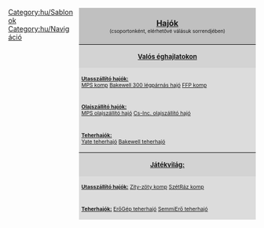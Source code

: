 <noinclude></noinclude>
<div style="float:right; padding-left:12px; width:360px; background:none;">
<div style="border:0px solid #000000; background:#C0C0C0; padding:5px; -moz-border-radius-topleft:5px; -moz-border-radius-topright:5px; font-size: 12pt;"><center><strong><font size="3">[[hu/Manual/Base Set/Vehicles/Hajók|Hajók]]</font><br></strong><font size="1">(csoportonként, elérhetővé válásuk sorrendjében)</font></center>
</div>
<div style="border:0px solid black; border-top-width: 1px; background:#D3D3D3; padding:5px; font-size: 8pt;"><center><font size="2"><strong>[[hu/Manual/Éghajlatok|Valós éghajlatokon]]</strong></font></center></div>
<div style="border:0px solid black; border-top-width: 0px; background:#DCDCDC; padding:5px; font-size: 8pt;"><u>'''Utasszállító hajók:'''</u><br>{{en/nowrap begin}}[[hu/Manual/Base Set/Vehicles/MPS komp|MPS komp]]{{en/·w}} [[hu/Manual/Base Set/Vehicles/Bakewell 300 légpárnás hajó|Bakewell 300 légpárnás hajó]]{{en/·w}} [[hu/Manual/Base Set/Vehicles/FFP komp|FFP komp]] {{en/nowrap end}}</div>
<div style="border:0px solid black; border-top-width: 0px; background:#DCDCDC; padding:5px; font-size: 8pt;"><u>'''Olajszállító hajók:'''</u><br>{{en/nowrap begin}} [[hu/Manual/Base Set/Vehicles/MPS olajszállító hajó|MPS olajszállító hajó]]{{en/·w}} [[hu/Manual/Base Set/Vehicles/Cs-Inc. olajszállító hajó|Cs-Inc. olajszállító hajó]] {{en/nowrap end}}</div>
<div style="border:0px solid black; border-top-width: 0px; background:#DCDCDC; padding:5px; font-size: 8pt;"><u>'''Teherhajók:'''</u><br>{{en/nowrap begin}}[[hu/Manual/Base Set/Vehicles/Yate teherhajó|Yate teherhajó]]{{en/·w}} [[hu/Manual/Base Set/Vehicles/Bakewell teherhajó|Bakewell teherhajó]] {{en/nowrap end}}</div>
<div style="border:0px solid black; border-top-width: 1px; background:#D3D3D3; padding:5px; font-size: 8pt;"><center><font size="2"><strong>[[hu/Manual/Éghajlatok#Játékvilág|Játékvilág:]]</strong></font></center></div>
<div style="border:0px solid black; border-top-width: 0px; background:#DCDCDC; padding:5px; font-size: 8pt;"><u>'''Utasszállító hajók:'''</u>{{en/nowrap begin}} [[hu/Zity-zöty komp|Zity-zöty komp]]{{en/·w}} [[hu/SzétRáz komp|SzétRáz komp]]{{en/nowrap end}}</div>
<div style="border:0px solid black; border-top-width: 0px; background:#DCDCDC; padding:5px; font-size: 8pt;"><u>'''Teherhajók:'''</u>{{en/nowrap begin}} [[hu/ErőGép teherhajó|ErőGép teherhajó]]{{en/·w}} [[hu/SemmiErő teherhajó|SemmiErő teherhajó]]{{en/nowrap end}}</div>
</div>
<noinclude>

[[Category:hu/Sablonok]][[Category:hu/Navigáció]]
</noinclude>